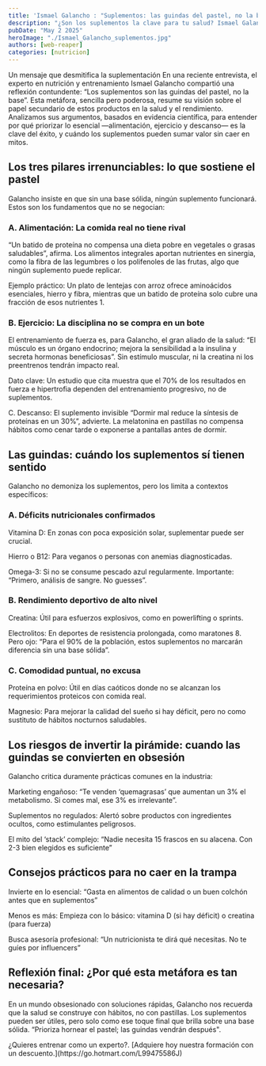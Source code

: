 ```yaml
---
title: 'Ismael Galancho : "Suplementos: las guindas del pastel, no la base"'
description: "¿Son los suplementos la clave para tu salud? Ismael Galancho lo deja claro: son 'las guindas del pastel'. Descubre por qué la alimentación, el ejercicio y el descanso son la base, y cuándo los suplementos tienen sentido."
pubDate: "May 2 2025"
heroImage: "./Ismael_Galancho_suplementos.jpg"
authors: [web-reaper]
categories: [nutricion]
---
```


Un mensaje que desmitifica la suplementación
En una reciente entrevista, el experto en nutrición y entrenamiento Ismael Galancho compartió una reflexión contundente: “Los suplementos son las guindas del pastel, no la base”. Esta metáfora, sencilla pero poderosa, resume su visión sobre el papel secundario de estos productos en la salud y el rendimiento. Analizamos sus argumentos, basados en evidencia científica, para entender por qué priorizar lo esencial —alimentación, ejercicio y descanso— es la clave del éxito, y cuándo los suplementos pueden sumar valor sin caer en mitos.

## Los tres pilares irrenunciables: lo que sostiene el pastel

Galancho insiste en que sin una base sólida, ningún suplemento funcionará. Estos son los fundamentos que no se negocian:

### A. Alimentación: La comida real no tiene rival
“Un batido de proteína no compensa una dieta pobre en vegetales o grasas saludables”, afirma. Los alimentos integrales aportan nutrientes en sinergia, como la fibra de las legumbres o los polifenoles de las frutas, algo que ningún suplemento puede replicar.

Ejemplo práctico: Un plato de lentejas con arroz ofrece aminoácidos esenciales, hierro y fibra, mientras que un batido de proteína solo cubre una fracción de esos nutrientes 1.

### B. Ejercicio: La disciplina no se compra en un bote
El entrenamiento de fuerza es, para Galancho, el gran aliado de la salud: “El músculo es un órgano endocrino; mejora la sensibilidad a la insulina y secreta hormonas beneficiosas”. Sin estímulo muscular, ni la creatina ni los preentrenos tendrán impacto real.

Dato clave: Un estudio que cita muestra que el 70% de los resultados en fuerza e hipertrofia dependen del entrenamiento progresivo, no de suplementos.

C. Descanso: El suplemento invisible
“Dormir mal reduce la síntesis de proteínas en un 30%”, advierte. La melatonina en pastillas no compensa hábitos como cenar tarde o exponerse a pantallas antes de dormir.

## Las guindas: cuándo los suplementos sí tienen sentido
Galancho no demoniza los suplementos, pero los limita a contextos específicos:

### A. Déficits nutricionales confirmados
Vitamina D: En zonas con poca exposición solar, suplementar puede ser crucial.

Hierro o B12: Para veganos o personas con anemias diagnosticadas.

Omega-3: Si no se consume pescado azul regularmente.
Importante: “Primero, análisis de sangre. No guesses”.

### B. Rendimiento deportivo de alto nivel
Creatina: Útil para esfuerzos explosivos, como en powerlifting o sprints.

Electrolitos: En deportes de resistencia prolongada, como maratones 8.
Pero ojo: “Para el 90% de la población, estos suplementos no marcarán diferencia sin una base sólida”.

### C. Comodidad puntual, no excusa
Proteína en polvo: Útil en días caóticos donde no se alcanzan los requerimientos proteicos con comida real.

Magnesio: Para mejorar la calidad del sueño si hay déficit, pero no como sustituto de hábitos nocturnos saludables.

## Los riesgos de invertir la pirámide: cuando las guindas se convierten en obsesión
Galancho critica duramente prácticas comunes en la industria:

Marketing engañoso: “Te venden ‘quemagrasas’ que aumentan un 3% el metabolismo. Si comes mal, ese 3% es irrelevante”.

Suplementos no regulados: Alertó sobre productos con ingredientes ocultos, como estimulantes peligrosos.

El mito del ‘stack’ complejo: “Nadie necesita 15 frascos en su alacena. Con 2-3 bien elegidos es suficiente” 

## Consejos prácticos para no caer en la trampa
Invierte en lo esencial: “Gasta en alimentos de calidad o un buen colchón antes que en suplementos”

Menos es más: Empieza con lo básico: vitamina D (si hay déficit) o creatina (para fuerza)

Busca asesoría profesional: “Un nutricionista te dirá qué necesitas. No te guíes por influencers”

## Reflexión final: ¿Por qué esta metáfora es tan necesaria?
En un mundo obsesionado con soluciones rápidas, Galancho nos recuerda que la salud se construye con hábitos, no con pastillas. Los
suplementos pueden ser útiles, pero solo como ese toque final que brilla sobre una base sólida. “Prioriza hornear el pastel; las guindas vendrán después".

<Admonition variant="tip">
	¿Quieres entrenar como un experto?. [Adquiere hoy nuestra formación con un descuento.](https://go.hotmart.com/L99475586J)
</Admonition>